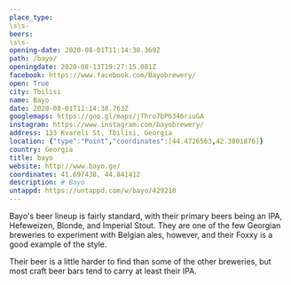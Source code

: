 ```yaml
---
place_type: 
\s\s- 
beers: 
\s\s- 
opening-date: 2020-08-01T11:14:38.369Z
path: /bayo/
openingdate: 2020-08-13T19:27:15.081Z
facebook: https://www.facebook.com/Bayobrewery/
open: True
city: Tbilisi
name: Bayo
date: 2020-08-01T11:14:38.763Z
googlemaps: https://goo.gl/maps/jThro7bP6346riuGA
instagram: https://www.instagram.com/bayobrewery/
address: 133 Kvareli St, Tbilisi, Georgia
location: {"type":"Point","coordinates":[44.4726563,42.3801876]}
country: Georgia
title: bayo
website: http://www.bayo.ge/
coordinates: 41.697438, 44.841412
description: # Bayo
untappd: https://untappd.com/w/bayo/429218
---
```

Bayo's beer lineup is fairly standard, with their primary beers being an IPA, Hefeweizen, Blonde, and Imperial Stout. They are one of the few Georgian breweries to experiment with Belgian ales, however, and their Foxxy is a good example of the style. 

Their beer is a little harder to find than some of the other breweries, but most craft beer bars tend to carry at least their IPA. 